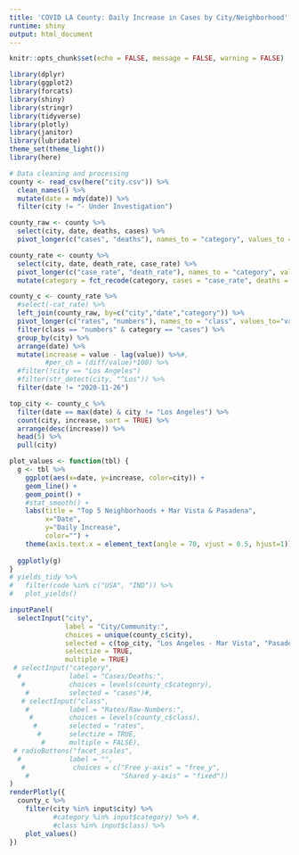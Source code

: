 ```yaml
---
title: 'COVID LA County: Daily Increase in Cases by City/Neighborhood'
runtime: shiny
output: html_document
---
```


```r
knitr::opts_chunk$set(echo = FALSE, message = FALSE, warning = FALSE)
```

```r
library(dplyr)
library(ggplot2)
library(forcats)
library(shiny)
library(stringr)
library(tidyverse)
library(plotly)
library(janitor)
library(lubridate)
theme_set(theme_light())
library(here)
```

```r
# Data cleaning and processing
county <- read_csv(here("city.csv")) %>%
  clean_names() %>%
  mutate(date = mdy(date)) %>%
  filter(city != "- Under Investigation")

county_raw <- county %>%
  select(city, date, deaths, cases) %>%
  pivot_longer(c("cases", "deaths"), names_to = "category", values_to = "numbers")  

county_rate <- county %>%
  select(city, date, death_rate, case_rate) %>%
  pivot_longer(c("case_rate", "death_rate"), names_to = "category", values_to = "rates") %>%
  mutate(category = fct_recode(category, cases = "case_rate", deaths = "death_rate")) 

county_c <- county_rate %>%
  #select(-cat_rate) %>%
  left_join(county_raw, by=c("city","date","category")) %>%
  pivot_longer(c("rates", "numbers"), names_to = "class", values_to="value") %>%
  filter(class == "numbers" & category == "cases") %>%
  group_by(city) %>%
  arrange(date) %>%
  mutate(increase = value - lag(value)) %>%#,
         #per_ch = (diff/value)*100) %>%
  #filter(!city == "Los Angeles")
  #filter(str_detect(city, "^Los")) %>%
  filter(date != "2020-11-26")

top_city <- county_c %>%
  filter(date == max(date) & city != "Los Angeles") %>%
  count(city, increase, sort = TRUE) %>%
  arrange(desc(increase)) %>%
  head(5) %>%
  pull(city)
```

```r
plot_values <- function(tbl) {
  g <- tbl %>%
    ggplot(aes(x=date, y=increase, color=city)) +
    geom_line() + 
    geom_point() +
    #stat_smooth() +
    labs(title = "Top 5 Neighborhoods + Mar Vista & Pasadena",
         x="Date",
         y="Daily Increase",
         color="") +
    theme(axis.text.x = element_text(angle = 70, vjust = 0.5, hjust=1))
  
  ggplotly(g)
}
# yields_tidy %>%
#   filter(code %in% c("USA", "IND")) %>%
#   plot_yields()
```



```r
inputPanel(
  selectInput("city",
              label = "City/Community:",
              choices = unique(county_c$city),
              selected = c(top_city, "Los Angeles - Mar Vista", "Pasadena"),
              selectize = TRUE,
              multiple = TRUE)
 # selectInput("category",
  #            label = "Cases/Deaths:",
   #           choices = levels(county_c$category),
    #          selected = "cases")#,
   # selectInput("class",
    #          label = "Rates/Raw-Numbers:",
     #         choices = levels(county_c$class),
      #        selected = "rates",
       #       selectize = TRUE,
        #      multiple = FALSE),
 # radioButtons("facet_scales",
  #            label = "",
   #            choices = c("Free y-axis" = "free_y",
    #                       "Shared y-axis" = "fixed"))
)
renderPlotly({
  county_c %>%
    filter(city %in% input$city) %>%
           #category %in% input$category) %>% #,
           #class %in% input$class) %>%
    plot_values()
})
```
